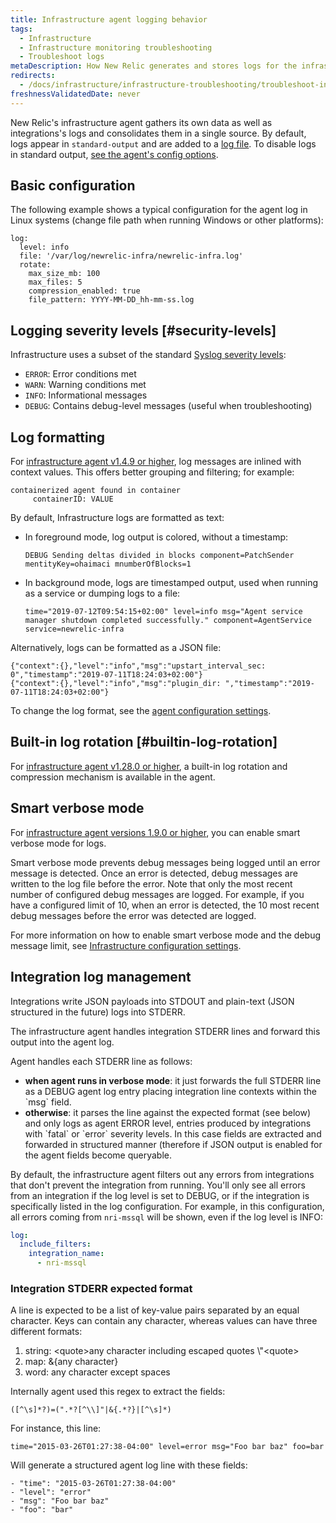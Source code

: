 ```yaml
---
title: Infrastructure agent logging behavior
tags:
  - Infrastructure
  - Infrastructure monitoring troubleshooting
  - Troubleshoot logs
metaDescription: How New Relic generates and stores logs for the infrastructure agent.
redirects:
  - /docs/infrastructure/infrastructure-troubleshooting/troubleshoot-infra-logs/infrastructure-agent-logging-behavior
freshnessValidatedDate: never
---
```


New Relic's infrastructure agent gathers its own data as well as integrations's logs and consolidates them in a single source. By default, logs appear in `standard-output` and are added to a [log file](/docs/infrastructure/install-configure-infrastructure/configuration/infrastructure-configuration-settings#log-file). To disable logs in standard output, [see the agent's config options](/docs/infrastructure/install-infrastructure-agent/configuration/infrastructure-agent-configuration-settings/#stdout).

## Basic configuration
The following example shows a typical configuration for the agent log in Linux systems (change file path when running Windows or other platforms):

```
log:
  level: info
  file: '/var/log/newrelic-infra/newrelic-infra.log'
  rotate:
    max_size_mb: 100
    max_files: 5
    compression_enabled: true
    file_pattern: YYYY-MM-DD_hh-mm-ss.log
```

## Logging severity levels [#security-levels]

Infrastructure uses a subset of the standard [<DNT>Syslog</DNT> severity levels](https://en.wikipedia.org/wiki/Syslog#Severity_level):

* `ERROR`: Error conditions met
* `WARN`: Warning conditions met
* `INFO`: Informational messages
* `DEBUG`: Contains debug-level messages (useful when troubleshooting)

## Log formatting

For [infrastructure agent v1.4.9 or higher](/docs/release-notes/infrastructure-release-notes/infrastructure-agent-release-notes), log messages are inlined with context values. This offers better grouping and filtering; for example:

```
containerized agent found in container
     containerID: VALUE
```

By default, Infrastructure logs are formatted as text:

* In foreground mode, log output is colored, without a timestamp:

  ```
  DEBUG Sending deltas divided in blocks component=PatchSender mentityKey=ohaimaci mnumberOfBlocks=1
  ```
* In background mode, logs are timestamped output, used when running as a service or dumping logs to a file:

  ```
  time="2019-07-12T09:54:15+02:00" level=info msg="Agent service manager shutdown completed successfully." component=AgentService service=newrelic-infra
  ```

Alternatively, logs can be formatted as a JSON file:

```
{"context":{},"level":"info","msg":"upstart_interval_sec: 0","timestamp":"2019-07-11T18:24:03+02:00"}
{"context":{},"level":"info","msg":"plugin_dir: ","timestamp":"2019-07-11T18:24:03+02:00"}
```

To change the log format, see the [agent configuration settings](/docs/infrastructure/install-infrastructure-agent/configuration/infrastructure-agent-configuration-settings/#log-format).

## Built-in log rotation [#builtin-log-rotation]

For [infrastructure agent v1.28.0 or higher](/docs/release-notes/infrastructure-release-notes/infrastructure-agent-release-notes), a built-in log rotation and compression mechanism is available in the agent.

## Smart verbose mode

For [infrastructure agent versions 1.9.0 or higher](/docs/release-notes/infrastructure-release-notes/infrastructure-agent-release-notes), you can enable smart verbose mode for logs.

Smart verbose mode prevents debug messages being logged until an error message is detected. Once an error is detected, debug messages are written to the log file before the error. Note that only the most recent number of configured debug messages are logged. For example, if you have a configured limit of 10, when an error is detected, the 10 most recent debug messages before the error was detected are logged.

For more information on how to enable smart verbose mode and the debug message limit, see [Infrastructure configuration settings](/docs/infrastructure/install-infrastructure-agent/configuration/infrastructure-agent-configuration-settings/#logging-variables).

## Integration log management

Integrations write JSON payloads into STDOUT and plain-text (JSON structured in the future) logs into STDERR.

The infrastructure agent handles integration STDERR lines and forward this output into the agent log.

Agent handles each STDERR line as follows:

* <DNT>**when agent runs in verbose mode**</DNT>: it just forwards the full STDERR line as a DEBUG agent log entry placing integration line contexts within the \`msg\` field.
* <DNT>**otherwise**</DNT>: it parses the line against the expected format (see below) and only logs as agent ERROR level, entries produced by integrations with \`fatal\` or \`error\` severity levels. In this case fields are extracted and forwarded in structured manner (therefore if JSON output is enabled for the agent fields become queryable.

By default, the infrastructure agent filters out any errors from integrations that don't prevent the integration from running. You'll only see all errors from an integration if the log level is set to DEBUG, or if the integration is specifically listed in the log configuration. For example, in this configuration, all errors coming from `nri-mssql` will be shown, even if the log level is INFO:

```YAML
log:
  include_filters:
    integration_name:
      - nri-mssql
```

### Integration STDERR expected format

A line is expected to be a list of key-value pairs separated by an equal character. Keys can contain any character, whereas values can have three different formats:

1. string: &lt;quote>any character including escaped quotes \\"&lt;quote>
2. map: &&#x7B;any character}
3. word: any character except spaces

Internally agent used this regex to extract the fields:

```
([^\s]*?)=(".*?[^\\]"|&{.*?}|[^\s]*)
```

For instance, this line:

```
time="2015-03-26T01:27:38-04:00" level=error msg="Foo bar baz" foo=bar
```

Will generate a structured agent log line with these fields:

```
- "time": "2015-03-26T01:27:38-04:00"
- "level": "error"
- "msg": "Foo bar baz"
- "foo": "bar"
```
